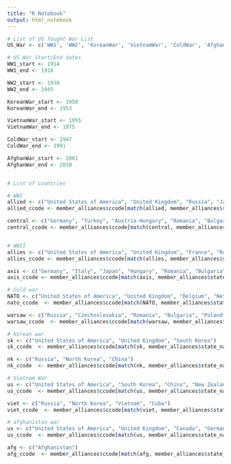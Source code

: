 ```yaml
---
title: "R Notebook"
output: html_notebook
---
```



```r

# List of US fought War List
US_War <- c('WW1', 'WW2', 'KoreanWar', 'VietnamWar', 'ColdWar', 'AfghanWar')

# US War Start/End dates
WW1_start <- 1914
WW1_end <- 1918

WW2_start <- 1939
WW2_end <- 1945

KoreanWar_start <- 1950
KoreanWar_end <- 1953

VietnamWar_start <- 1955
VietnamWar_end <- 1975

ColdWar_start <- 1947
ColdWar_end <- 1991

AfghanWar_start <- 2001
AfghanWar_end <- 2010


# List of countries

# WWI
allied <- c("United States of America", "United Kingdom", "Russia", "Japan", "Italy")
allied_ccode <- member_alliances$ccode[match(allied, member_alliances$state_name)]

central <- c("Germany", "Turkey", "Austria-Hungary", "Romania", "Bulgaria")
central_ccode <- member_alliances$ccode[match(central, member_alliances$state_name)]


# WWII
allies <- c("United States of America", "United Kingdom", "France", "Russia", "Australia", "Belgium", "Brazil", "Canada", "China", "Denmark", "Greece", "Netherlands", "New Zealand", "Norway", "Poland", "South Africa", "Yugoslavia")
allies_ccode <- member_alliances$ccode[match(allies, member_alliances$state_name)]

axis <- c("Germany", "Italy", "Japan", "Hungary", "Romania", "Bulgaria")
axis_ccode <- member_alliances$ccode[match(axis, member_alliances$state_name)]

# Cold war
NATO <- c("United States of America", "United Kingdom", "Belgium", "Netherlands", "France","Canada", "Portugal", "Italy", "Norway", "Denmark", "Icealnd", "Turkey", "Greece")
nato_ccode  <- member_alliances$ccode[match(NATO, member_alliances$state_name)]

warsaw <- c("Russia", "Czechoslovakia", "Romania", "Bulgaria", "Poland", "Hungary")
warsaw_ccode  <- member_alliances$ccode[match(warsaw, member_alliances$state_name)]

# Korean war
sk <- c("United States of America", "United Kingdom", "South Korea")
sk_ccode  <- member_alliances$ccode[match(sk, member_alliances$state_name)]

nk <- c("Russia", "North Korea", "China")
nk_ccode  <- member_alliances$ccode[match(nk, member_alliances$state_name)]

# Vietnam War
us <- c("United States of America", "South Korea", "China", "New Zealand", "Australia")
us_ccode  <- member_alliances$ccode[match(us, member_alliances$state_name)]

viet <- c("Russia", "North Korea", "Vietnam", "Cuba")
viet_ccode  <- member_alliances$ccode[match(viet, member_alliances$state_name)]

# afghanistan war
us <- c("United States of America", "United Kingdom", "Canada", "Germany", "Australia")
us_ccode  <- member_alliances$ccode[match(us, member_alliances$state_name)]

afg <- c("Afghanistan")
afg_ccode  <- member_alliances$ccode[match(afg, member_alliances$state_name)]

```


